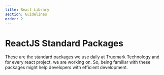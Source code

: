 ```yaml
---
title: React Library
section: Guidelines
order: 2
---
```


# ReactJS Standard Packages

These are the standard packages we use daily at Truemark Technology and for every react project, we are working on. So, being familiar with these packages might help developers with efficient development.
